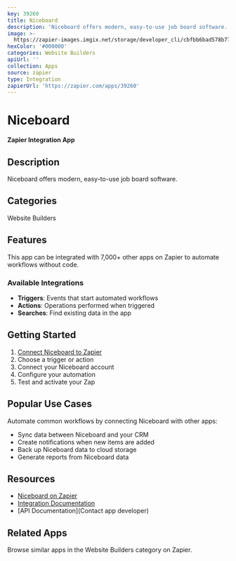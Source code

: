 ```yaml
---
key: 39260
title: Niceboard
description: 'Niceboard offers modern, easy-to-use job board software.'
image: >-
  https://zapier-images.imgix.net/storage/developer_cli/cbfbb6bad578b77003c0cef1c18243c7.png?auto=format%2Ccompress&ixlib=python-3.0.0&q=50
hexColor: '#000000'
categories: Website Builders
apiUrl: ''
collection: Apps
source: zapier
type: Integration
zapierUrl: 'https://zapier.com/apps/39260'
---
```

# Niceboard

**Zapier Integration App**

## Description

Niceboard offers modern, easy-to-use job board software.

## Categories

Website Builders

## Features

This app can be integrated with 7,000+ other apps on Zapier to automate workflows without code.

### Available Integrations

- **Triggers**: Events that start automated workflows
- **Actions**: Operations performed when triggered
- **Searches**: Find existing data in the app

## Getting Started

1. [Connect Niceboard to Zapier](https://zapier.com/apps/39260)
2. Choose a trigger or action
3. Connect your Niceboard account
4. Configure your automation
5. Test and activate your Zap

## Popular Use Cases

Automate common workflows by connecting Niceboard with other apps:

- Sync data between Niceboard and your CRM
- Create notifications when new items are added
- Back up Niceboard data to cloud storage
- Generate reports from Niceboard data

## Resources

- [Niceboard on Zapier](https://zapier.com/apps/39260)
- [Integration Documentation](https://zapier.com/apps/39260/integrations)
- [API Documentation](Contact app developer)

## Related Apps

Browse similar apps in the Website Builders category on Zapier.
